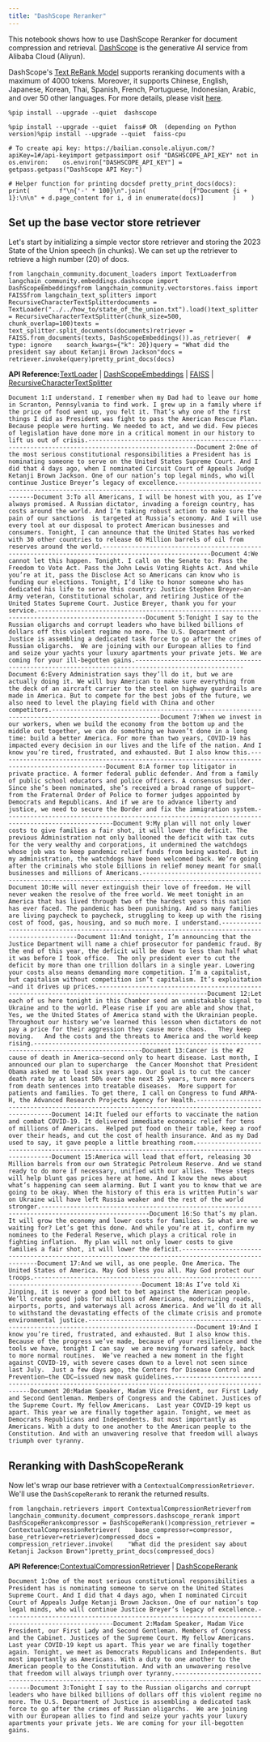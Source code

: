 ```yaml
---
title: "DashScope Reranker"
---
```


This notebook shows how to use DashScope Reranker for document compression and retrieval. [DashScope](https://dashscope.aliyun.com/) is the generative AI service from Alibaba Cloud (Aliyun).

DashScope's [Text ReRank Model](https://help.aliyun.com/document_detail/2780058.html?spm=a2c4g.2780059.0.0.6d995024FlrJ12) supports reranking documents with a maximum of 4000 tokens. Moreover, it supports Chinese, English, Japanese, Korean, Thai, Spanish, French, Portuguese, Indonesian, Arabic, and over 50 other languages. For more details, please visit [here](https://help.aliyun.com/document_detail/2780059.html?spm=a2c4g.2780058.0.0.3a9e5b1dWeOQjI).

```
%pip install --upgrade --quiet  dashscope
```

```
%pip install --upgrade --quiet  faiss# OR  (depending on Python version)%pip install --upgrade --quiet  faiss-cpu
```

```
# To create api key: https://bailian.console.aliyun.com/?apiKey=1#/api-keyimport getpassimport osif "DASHSCOPE_API_KEY" not in os.environ:    os.environ["DASHSCOPE_API_KEY"] = getpass.getpass("DashScope API Key:")
```

```
# Helper function for printing docsdef pretty_print_docs(docs):    print(        f"\n{'-' * 100}\n".join(            [f"Document {i + 1}:\n\n" + d.page_content for i, d in enumerate(docs)]        )    )
```

## Set up the base vector store retriever

Let's start by initializing a simple vector store retriever and storing the 2023 State of the Union speech (in chunks). We can set up the retriever to retrieve a high number (20) of docs.

```
from langchain_community.document_loaders import TextLoaderfrom langchain_community.embeddings.dashscope import DashScopeEmbeddingsfrom langchain_community.vectorstores.faiss import FAISSfrom langchain_text_splitters import RecursiveCharacterTextSplitterdocuments = TextLoader("../../how_to/state_of_the_union.txt").load()text_splitter = RecursiveCharacterTextSplitter(chunk_size=500, chunk_overlap=100)texts = text_splitter.split_documents(documents)retriever = FAISS.from_documents(texts, DashScopeEmbeddings()).as_retriever(  # type: ignore    search_kwargs={"k": 20})query = "What did the president say about Ketanji Brown Jackson"docs = retriever.invoke(query)pretty_print_docs(docs)
```

**API Reference:**[TextLoader](https://python.langchain.com/api_reference/community/document_loaders/langchain_community.document_loaders.text.TextLoader.html) | [DashScopeEmbeddings](https://python.langchain.com/api_reference/community/embeddings/langchain_community.embeddings.dashscope.DashScopeEmbeddings.html) | [FAISS](https://python.langchain.com/api_reference/community/vectorstores/langchain_community.vectorstores.faiss.FAISS.html) | [RecursiveCharacterTextSplitter](https://python.langchain.com/api_reference/text_splitters/character/langchain_text_splitters.character.RecursiveCharacterTextSplitter.html)

```
Document 1:I understand. I remember when my Dad had to leave our home in Scranton, Pennsylvania to find work. I grew up in a family where if the price of food went up, you felt it. That’s why one of the first things I did as President was fight to pass the American Rescue Plan.  Because people were hurting. We needed to act, and we did. Few pieces of legislation have done more in a critical moment in our history to lift us out of crisis.----------------------------------------------------------------------------------------------------Document 2:One of the most serious constitutional responsibilities a President has is nominating someone to serve on the United States Supreme Court. And I did that 4 days ago, when I nominated Circuit Court of Appeals Judge Ketanji Brown Jackson. One of our nation’s top legal minds, who will continue Justice Breyer’s legacy of excellence.----------------------------------------------------------------------------------------------------Document 3:To all Americans, I will be honest with you, as I’ve always promised. A Russian dictator, invading a foreign country, has costs around the world. And I’m taking robust action to make sure the pain of our sanctions  is targeted at Russia’s economy. And I will use every tool at our disposal to protect American businesses and consumers. Tonight, I can announce that the United States has worked with 30 other countries to release 60 Million barrels of oil from reserves around the world.----------------------------------------------------------------------------------------------------Document 4:We cannot let this happen. Tonight. I call on the Senate to: Pass the Freedom to Vote Act. Pass the John Lewis Voting Rights Act. And while you’re at it, pass the Disclose Act so Americans can know who is funding our elections. Tonight, I’d like to honor someone who has dedicated his life to serve this country: Justice Stephen Breyer—an Army veteran, Constitutional scholar, and retiring Justice of the United States Supreme Court. Justice Breyer, thank you for your service.----------------------------------------------------------------------------------------------------Document 5:Tonight I say to the Russian oligarchs and corrupt leaders who have bilked billions of dollars off this violent regime no more. The U.S. Department of Justice is assembling a dedicated task force to go after the crimes of Russian oligarchs.  We are joining with our European allies to find and seize your yachts your luxury apartments your private jets. We are coming for your ill-begotten gains.----------------------------------------------------------------------------------------------------Document 6:Every Administration says they’ll do it, but we are actually doing it. We will buy American to make sure everything from the deck of an aircraft carrier to the steel on highway guardrails are made in America. But to compete for the best jobs of the future, we also need to level the playing field with China and other competitors.----------------------------------------------------------------------------------------------------Document 7:When we invest in our workers, when we build the economy from the bottom up and the middle out together, we can do something we haven’t done in a long time: build a better America. For more than two years, COVID-19 has impacted every decision in our lives and the life of the nation. And I know you’re tired, frustrated, and exhausted. But I also know this.----------------------------------------------------------------------------------------------------Document 8:A former top litigator in private practice. A former federal public defender. And from a family of public school educators and police officers. A consensus builder. Since she’s been nominated, she’s received a broad range of support—from the Fraternal Order of Police to former judges appointed by Democrats and Republicans. And if we are to advance liberty and justice, we need to secure the Border and fix the immigration system.----------------------------------------------------------------------------------------------------Document 9:My plan will not only lower costs to give families a fair shot, it will lower the deficit. The previous Administration not only ballooned the deficit with tax cuts for the very wealthy and corporations, it undermined the watchdogs whose job was to keep pandemic relief funds from being wasted. But in my administration, the watchdogs have been welcomed back. We’re going after the criminals who stole billions in relief money meant for small businesses and millions of Americans.----------------------------------------------------------------------------------------------------Document 10:He will never extinguish their love of freedom. He will never weaken the resolve of the free world. We meet tonight in an America that has lived through two of the hardest years this nation has ever faced. The pandemic has been punishing. And so many families are living paycheck to paycheck, struggling to keep up with the rising cost of food, gas, housing, and so much more. I understand.----------------------------------------------------------------------------------------------------Document 11:And tonight, I’m announcing that the Justice Department will name a chief prosecutor for pandemic fraud. By the end of this year, the deficit will be down to less than half what it was before I took office.  The only president ever to cut the deficit by more than one trillion dollars in a single year. Lowering your costs also means demanding more competition. I’m a capitalist, but capitalism without competition isn’t capitalism. It’s exploitation—and it drives up prices.----------------------------------------------------------------------------------------------------Document 12:Let each of us here tonight in this Chamber send an unmistakable signal to Ukraine and to the world. Please rise if you are able and show that, Yes, we the United States of America stand with the Ukrainian people. Throughout our history we’ve learned this lesson when dictators do not pay a price for their aggression they cause more chaos.   They keep moving.   And the costs and the threats to America and the world keep rising.----------------------------------------------------------------------------------------------------Document 13:Cancer is the #2 cause of death in America–second only to heart disease. Last month, I announced our plan to supercharge  the Cancer Moonshot that President Obama asked me to lead six years ago. Our goal is to cut the cancer death rate by at least 50% over the next 25 years, turn more cancers from death sentences into treatable diseases.  More support for patients and families. To get there, I call on Congress to fund ARPA-H, the Advanced Research Projects Agency for Health.----------------------------------------------------------------------------------------------------Document 14:It fueled our efforts to vaccinate the nation and combat COVID-19. It delivered immediate economic relief for tens of millions of Americans.  Helped put food on their table, keep a roof over their heads, and cut the cost of health insurance. And as my Dad used to say, it gave people a little breathing room.----------------------------------------------------------------------------------------------------Document 15:America will lead that effort, releasing 30 Million barrels from our own Strategic Petroleum Reserve. And we stand ready to do more if necessary, unified with our allies.  These steps will help blunt gas prices here at home. And I know the news about what’s happening can seem alarming. But I want you to know that we are going to be okay. When the history of this era is written Putin’s war on Ukraine will have left Russia weaker and the rest of the world stronger.----------------------------------------------------------------------------------------------------Document 16:So that’s my plan. It will grow the economy and lower costs for families. So what are we waiting for? Let’s get this done. And while you’re at it, confirm my nominees to the Federal Reserve, which plays a critical role in fighting inflation.  My plan will not only lower costs to give families a fair shot, it will lower the deficit.----------------------------------------------------------------------------------------------------Document 17:And we will, as one people. One America. The United States of America. May God bless you all. May God protect our troops.----------------------------------------------------------------------------------------------------Document 18:As I’ve told Xi Jinping, it is never a good bet to bet against the American people. We’ll create good jobs for millions of Americans, modernizing roads, airports, ports, and waterways all across America. And we’ll do it all to withstand the devastating effects of the climate crisis and promote environmental justice.----------------------------------------------------------------------------------------------------Document 19:And I know you’re tired, frustrated, and exhausted. But I also know this. Because of the progress we’ve made, because of your resilience and the tools we have, tonight I can say  we are moving forward safely, back to more normal routines.  We’ve reached a new moment in the fight against COVID-19, with severe cases down to a level not seen since last July.  Just a few days ago, the Centers for Disease Control and Prevention—the CDC—issued new mask guidelines.----------------------------------------------------------------------------------------------------Document 20:Madam Speaker, Madam Vice President, our First Lady and Second Gentleman. Members of Congress and the Cabinet. Justices of the Supreme Court. My fellow Americans.  Last year COVID-19 kept us apart. This year we are finally together again. Tonight, we meet as Democrats Republicans and Independents. But most importantly as Americans. With a duty to one another to the American people to the Constitution. And with an unwavering resolve that freedom will always triumph over tyranny.
```

## Reranking with DashScopeRerank

Now let's wrap our base retriever with a `ContextualCompressionRetriever`. We'll use the `DashScopeRerank` to rerank the returned results.

```
from langchain.retrievers import ContextualCompressionRetrieverfrom langchain_community.document_compressors.dashscope_rerank import DashScopeRerankcompressor = DashScopeRerank()compression_retriever = ContextualCompressionRetriever(    base_compressor=compressor, base_retriever=retriever)compressed_docs = compression_retriever.invoke(    "What did the president say about Ketanji Jackson Brown")pretty_print_docs(compressed_docs)
```

**API Reference:**[ContextualCompressionRetriever](https://python.langchain.com/api_reference/langchain/retrievers/langchain.retrievers.contextual_compression.ContextualCompressionRetriever.html) | [DashScopeRerank](https://python.langchain.com/api_reference/community/document_compressors/langchain_community.document_compressors.dashscope_rerank.DashScopeRerank.html)

```
Document 1:One of the most serious constitutional responsibilities a President has is nominating someone to serve on the United States Supreme Court. And I did that 4 days ago, when I nominated Circuit Court of Appeals Judge Ketanji Brown Jackson. One of our nation’s top legal minds, who will continue Justice Breyer’s legacy of excellence.----------------------------------------------------------------------------------------------------Document 2:Madam Speaker, Madam Vice President, our First Lady and Second Gentleman. Members of Congress and the Cabinet. Justices of the Supreme Court. My fellow Americans.  Last year COVID-19 kept us apart. This year we are finally together again. Tonight, we meet as Democrats Republicans and Independents. But most importantly as Americans. With a duty to one another to the American people to the Constitution. And with an unwavering resolve that freedom will always triumph over tyranny.----------------------------------------------------------------------------------------------------Document 3:Tonight I say to the Russian oligarchs and corrupt leaders who have bilked billions of dollars off this violent regime no more. The U.S. Department of Justice is assembling a dedicated task force to go after the crimes of Russian oligarchs.  We are joining with our European allies to find and seize your yachts your luxury apartments your private jets. We are coming for your ill-begotten gains.
```
